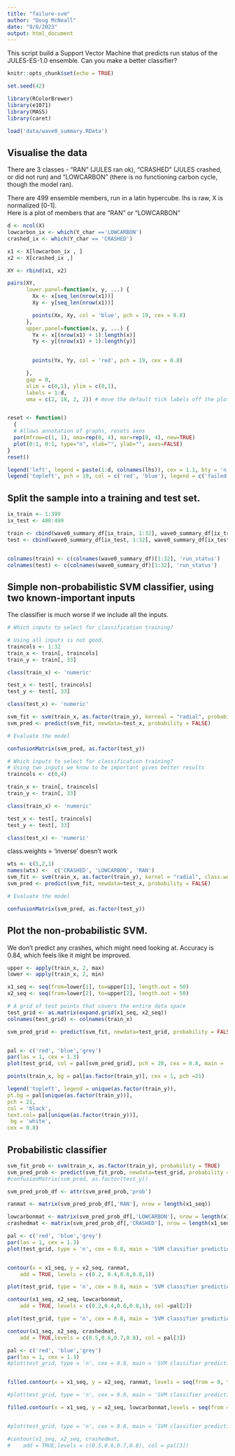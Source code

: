 ```yaml
---
title: "failure-svm"
author: "Doug McNeall"
date: "9/8/2023"
output: html_document
---
```


This script build a Support Vector Machine that predicts run status of the JULES-ES-1.0 ensemble. Can you make a better classifier?

```r
knitr::opts_chunk$set(echo = TRUE)
```


```r

set.seed(42)

library(RColorBrewer)
library(e1071)
library(MASS)
library(caret)


```



```r
load('data/wave0_summary.RData')

```

## Visualise the data

There are 3 classes - "RAN" (JULES ran ok), "CRASHED" (JULES crashed, or did not run) and "LOWCARBON" (there is no functioning carbon cycle, though the model ran).  

There are 499 ensemble members, run in a latin hypercube. lhs is raw, X is normalized [0-1].  
Here is a plot of members that are "RAN" or "LOWCARBON"

```r

d <- ncol(X)
lowcarbon_ix <- which(Y_char =='LOWCARBON')
crashed_ix <- which(Y_char == 'CRASHED')

x1 <- X[lowcarbon_ix , ]
x2 <- X[crashed_ix ,]

XY <- rbind(x1, x2)

pairs(XY,
      lower.panel=function(x, y, ...) {
        Xx <- x[seq_len(nrow(x1))] 
        Xy <- y[seq_len(nrow(x1))] 

        points(Xx, Xy, col = 'blue', pch = 19, cex = 0.8)
      }, 
      upper.panel=function(x, y, ...) {
        Yx <- x[(nrow(x1) + 1):length(x)]
        Yy <- y[(nrow(x1) + 1):length(y)] 
        

        points(Yx, Yy, col = 'red', pch = 19, cex = 0.8)

      }, 
      gap = 0,
      xlim = c(0,1), ylim = c(0,1),
      labels = 1:d,
      oma = c(2, 18, 2, 2)) # move the default tick labels off the plot 


reset <- function()
  {
  # Allows annotation of graphs, resets axes
  par(mfrow=c(1, 1), oma=rep(0, 4), mar=rep(0, 4), new=TRUE)
  plot(0:1, 0:1, type="n", xlab="", ylab="", axes=FALSE)
}
reset()

legend('left', legend = paste(1:d, colnames(lhs)), cex = 1.1, bty = 'n')
legend('topleft', pch = 19, col = c('red', 'blue'), legend = c('failed', 'zero carbon cycle'), bty = 'n', inset = 0.02, cex = 1.1 )

```



## Split the sample into a training and test set.

```r
ix_train <- 1:399
ix_test <- 400:499

train <- cbind(wave0_summary_df[ix_train, 1:32], wave0_summary_df[ix_train, 'Y_char'] )
test <- cbind(wave0_summary_df[ix_test, 1:32], wave0_summary_df[ix_test, 'Y_char'] )


colnames(train) <- c(colnames(wave0_summary_df)[1:32], 'run_status')
colnames(test) <- c(colnames(wave0_summary_df)[1:32], 'run_status')

```


## Simple non-probabilistic SVM classifier, using two known-important inputs

The classifier is much worse if we include all the inputs.

```r
# Which inputs to select for classification training?

# Using all inputs is not good.
traincols <- 1:32
train_x <- train[, traincols]
train_y <- train[, 33]

class(train_x) <- 'numeric'

test_x <- test[, traincols]
test_y <- test[, 33]

class(test_x) <- 'numeric'
```


```r
svm_fit <- svm(train_x, as.factor(train_y), kerneal = "radial", probability = FALSE)
svm_pred <- predict(svm_fit, newdata=test_x, probability = FALSE)


```


```r
# Evaluate the model

confusionMatrix(svm_pred, as.factor(test_y))

```


```r
# Which inputs to select for classification training?
# Using two inputs we know to be important gives better results
traincols <- c(8,4)

train_x <- train[, traincols]
train_y <- train[, 33]

class(train_x) <- 'numeric'

test_x <- test[, traincols]
test_y <- test[, 33]

class(test_x) <- 'numeric'
```

class.weights = 'inverse' doesn't work
```r

wts <- c(5,2,1)
names(wts) <-  c('CRASHED', 'LOWCARBON', 'RAN')
svm_fit <- svm(train_x, as.factor(train_y), kernel = "radial", class.weights = wts, probability = FALSE)
svm_pred <- predict(svm_fit, newdata=test_x, probability = FALSE)


```


```r
# Evaluate the model

confusionMatrix(svm_pred, as.factor(test_y))

```

## Plot the non-probabilistic SVM.

We don't predict any crashes, which might need looking at. Accuracy is 0.84, which feels like it might be improved.
```r

upper <- apply(train_x, 2, max)
lower <- apply(train_x, 2, min)

x1_seq <- seq(from=lower[1], to=upper[1], length.out = 50)
x2_seq <- seq(from=lower[2], to=upper[2], length.out = 50)

# A grid of test points that covers the entire data space
test_grid <- as.matrix(expand.grid(x1_seq, x2_seq))
colnames(test_grid) <- colnames(train_x)

svm_pred_grid <- predict(svm_fit, newdata=test_grid, probability = FALSE)


pal <- c('red', 'blue','grey')
par(las = 1, cex = 1.3)
plot(test_grid, col = pal[svm_pred_grid], pch = 20, cex = 0.8, main = 'SVM classifier prediction')

points(train_x, bg = pal[as.factor(train_y)], cex = 1, pch =21)

legend('topleft', legend = unique(as.factor(train_y)),
pt.bg = pal[unique(as.factor(train_y))],
pch = 21,
col = 'black',
text.col= pal[unique(as.factor(train_y))],
 bg = 'white',
cex = 0.8)
```


## Probabilistic classifier

```r
svm_fit_prob <- svm(train_x, as.factor(train_y), probability = TRUE)
svm_pred_prob <- predict(svm_fit_prob, newdata=test_grid, probability = TRUE)
#confusionMatrix(svm_pred, as.factor(test_y))
```


```r


svm_pred_prob_df <- attr(svm_pred_prob,'prob')

ranmat <- matrix(svm_pred_prob_df[,'RAN'], nrow = length(x1_seq))

lowcarbonmat <- matrix(svm_pred_prob_df[,'LOWCARBON'], nrow = length(x1_seq))
crashedmat <- matrix(svm_pred_prob_df[,'CRASHED'], nrow = length(x1_seq))

```


```r

pal <- c('red', 'blue','grey')
par(las = 1, cex = 1.3)
plot(test_grid, type = 'n', cex = 0.8, main = 'SVM classifier prediction')


contour(x = x1_seq, y = x2_seq, ranmat,
    add = TRUE, levels = c(0.2, 0.4,0.6,0.8,1))

plot(test_grid, type = 'n', cex = 0.8, main = 'SVM classifier prediction')

contour(x1_seq, x2_seq, lowcarbonmat,
    add = TRUE, levels = c(0.2,0.4,0.6,0.8,1), col =pal[2])

plot(test_grid, type = 'n', cex = 0.8, main = 'SVM classifier prediction')

contour(x1_seq, x2_seq, crashedmat,
    add = TRUE,levels = c(0.5,0.6,0.7,0.8), col = pal[3])
```

```r

pal <- c('red', 'blue','grey')
par(las = 1, cex = 1.3)
#plot(test_grid, type = 'n', cex = 0.8, main = 'SVM classifier prediction')


filled.contour(x = x1_seq, y = x2_seq, ranmat, levels = seq(from = 0, to = 1, by = 0.2), main = "RAN")

#plot(test_grid, type = 'n', cex = 0.8, main = 'SVM classifier prediction')

filled.contour(x = x1_seq, y = x2_seq, lowcarbonmat,levels = seq(from = 0, to = 1, by = 0.2), main = "LOWCARBON")


#plot(test_grid, type = 'n', cex = 0.8, main = 'SVM classifier prediction')

#contour(x1_seq, x2_seq, crashedmat,
#    add = TRUE,levels = c(0.5,0.6,0.7,0.8), col = pal[3])
```

